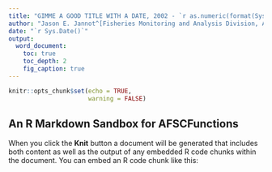 ```yaml
---
title: "GIMME A GOOD TITLE WITH A DATE, 2002 - `r as.numeric(format(Sys.Date(), '%Y'))-1`"
author: "Jason E. Jannot^[Fisheries Monitoring and Analysis Division, Alaska Fisheries Science Center, NOAA Fisheries, Seattle, WA 98115], SOMEBODY ELSE^[Fisheries Monitoring and Analysis Division, Alaska Fisheries Science Center, NOAA Fisheries, Seattle, WA 98115], Somebody^1^, Somebody^1^, Anotherbody^2^, Anotherbody^2^"
date: "`r Sys.Date()`"
output: 
  word_document:
    toc: true
    toc_depth: 2
    fig_caption: true
---
```


```r
knitr::opts_chunk$set(echo = TRUE,
                      warning = FALSE)
```

## An R Markdown Sandbox for AFSCFunctions

When you click the **Knit** button a document will be generated that includes both content as well as the output of any embedded R code chunks within the document. You can embed an R code chunk like this:
